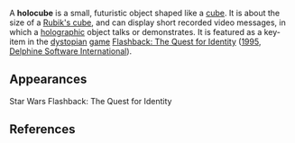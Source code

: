 {{cleanup-fiction}}

A '''holocube''' is a small, futuristic object shaped like a [[cube]].  It is about the size of a [[Rubik's cube]], and can display short recorded video messages, in which a [[Holography|holographic]] object talks or demonstrates. It is featured as a key-item in the [[dystopian]] [[Computer and video games|game]] [[Flashback: The Quest for Identity]] ([[1995]], [[Delphine Software International]]).

{{tech-stub}}
==Appearances==
Star Wars
Flashback: The Quest for Identity

== References ==
{{unreferenced}}